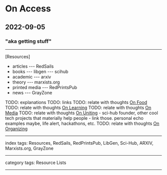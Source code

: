 # On Access

## 2022-09-05

### "aka getting stuff"

---

[Resources]

- articles
--- RedSails
- books
--- libgen
--- scihub
- academic
--- arxiv
- theory
--- marxists.org
- printed media
--- RedPrintsPub
- news
--- GrayZone

TODO: explanations
TODO: links
TODO: relate with thoughts [On Food](/posts/on-food)
TODO: relate with thoughts [On Learning](/posts/on-learning)
TODO: relate with thoughts [On Media](/posts/on-media)
TODO: relate with thoughts [On Uniting](/posts/on-uniting) - sci-hub founder, other cool tech projects that materially help people - link those. personal echo examples maybe, life alert, hackathons, etc.
TODO: relate with thoughts [On Organizing](/posts/on-organizing)

---

index tags: Resources, RedSails, RedPrintsPub, LibGen, Sci-Hub, ARXIV, Marxists.org, GrayZone

---

category tags: Resource Lists

---

